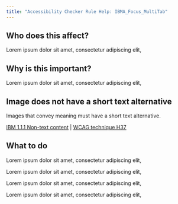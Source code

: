 ```yaml
---
title: "Accessibility Checker Rule Help: IBMA_Focus_MultiTab"
---
```


<div className="toolHelp">
<Row>
<Column colLg={5} colMd={3} colSm={4} className="toolLeft">

## Who does this affect?

Lorem ipsum dolor sit amet, consectetur adipiscing elit,

## Why is this important?

Lorem ipsum dolor sit amet, consectetur adipiscing elit,

</Column>
<Column colLg={11} colMd={5} colSm={4} className="toolMain">

<div id="locLevel"></div>

## Image does not have a short text alternative
Images that convey meaning must have a short text alternative.

[IBM 1.1.1 Non-text content]() | [WCAG technique H37]()

<div id="locSnippet"></div>

## What to do

Lorem ipsum dolor sit amet, consectetur adipiscing elit,

Lorem ipsum dolor sit amet, consectetur adipiscing elit,


Lorem ipsum dolor sit amet, consectetur adipiscing elit,


Lorem ipsum dolor sit amet, consectetur adipiscing elit,


</Column>
</Row>
</div>
